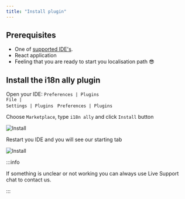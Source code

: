 ```yaml
---
title: "Install plugin"
---
```




## Prerequisites

 - One of [supported IDE's](../ide-support.md).
 - React application
 - Feeling that you are ready to start you localisation path 😎

## Install the i18n ally plugin

Open your IDE:
<Tabs groupId="operating-systems">
    <TabItem value="mac" label="MacOs" default>
       <code>Preferences | Plugins </code>
    </TabItem>
    <TabItem value="win" label="Windows">
        <code>File | Settings | Plugins </code>
    </TabItem>
    <TabItem value="linux" label="Linux">
        <code>Preferences | Plugins </code>
    </TabItem>
</Tabs>

Choose `Marketplace`, type `i18n ally` and click `Install` button

![Install](assets/install_dark.png)

Restart you IDE and you will see our starting tab

![Install](assets/starrting_tab_dark.png)

:::info

If something is unclear or not working you can always use Live Support chat to contact us.

:::